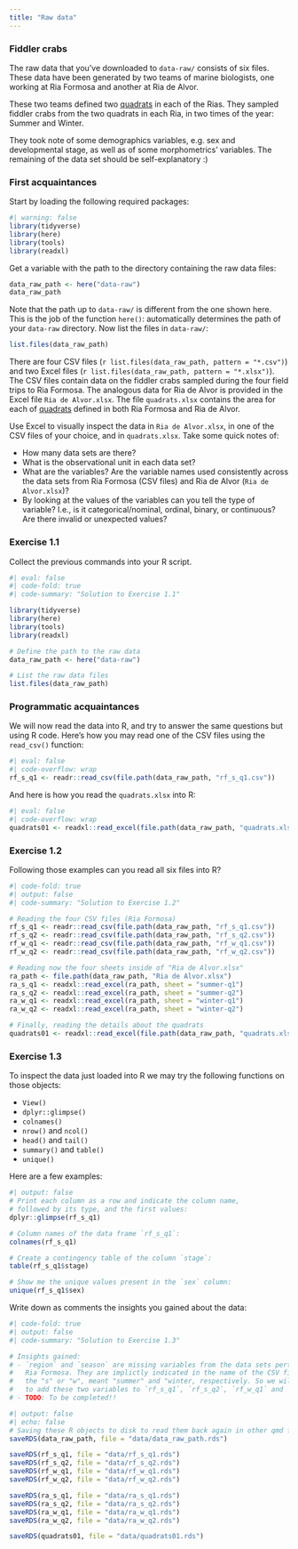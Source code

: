 ```yaml
---
title: "Raw data"
---
```


### Fiddler crabs

The raw data that you've downloaded to `data-raw/` consists of six files. These
data have been generated by two teams of marine biologists, one working at Ria
Formosa and another at Ria de Alvor.

These two teams defined two [quadrats](https://en.wikipedia.org/wiki/Quadrat) in
each of the Rias. They sampled fiddler crabs from the two quadrats in each Ria,
in two times of the year: Summer and Winter.

They took note of some demographics variables, e.g. sex and developmental stage,
as well as of some morphometrics' variables. The remaining of the data set
should be self-explanatory :)

### First acquaintances

Start by loading the following required packages:

```r
#| warning: false
library(tidyverse)
library(here)
library(tools)
library(readxl)
```

Get a variable with the path to the directory containing the raw data files:

```r
data_raw_path <- here("data-raw")
data_raw_path
```

Note that the path up to `data-raw/` is different from the one shown here.
This is the job of the function `here()`: automatically determines the path
of your `data-raw` directory. Now list the files in `data-raw/`:

```r
list.files(data_raw_path)
```

There are four CSV files (`r list.files(data_raw_path, pattern = "*.csv")`) and
two Excel files (`r list.files(data_raw_path, pattern = "*.xlsx")`). The CSV
files contain data on the fiddler crabs sampled during the four field trips to
Ria Formosa. The analogous data for Ria de Alvor is provided in the Excel file
`Ria de Alvor.xlsx`. The file `quadrats.xlsx` contains the area for each of
[quadrats](https://en.wikipedia.org/wiki/Quadrat) defined in both Ria Formosa
and Ria de Alvor.

Use Excel to visually inspect the data in `Ria de Alvor.xlsx`, in one of the
CSV files of your choice, and in `quadrats.xlsx`. Take some quick notes of:

- How many data sets are there?
- What is the observational unit in each data set?
- What are the variables? Are the variable names used consistently across the
data sets from Ria Formosa (CSV files) and Ria de Alvor (`Ria de Alvor.xlsx`)?
- By looking at the values of the variables can you tell the type of variable? I.e., is it categorical/nominal, ordinal, binary, or continuous? Are there invalid or unexpected values?

### Exercise 1.1

Collect the previous commands into your R script.

```r
#| eval: false
#| code-fold: true
#| code-summary: "Solution to Exercise 1.1"

library(tidyverse)
library(here)
library(tools)
library(readxl)

# Define the path to the raw data
data_raw_path <- here("data-raw")

# List the raw data files
list.files(data_raw_path)
```

### Programmatic acquaintances

We will now read the data into R, and try to answer the same questions but using
R code.
Here's how you may read one of the CSV files using the `read_csv()` function:

```r
#| eval: false
#| code-overflow: wrap
rf_s_q1 <- readr::read_csv(file.path(data_raw_path, "rf_s_q1.csv"))
```

And here is how you read the `quadrats.xlsx` into R:

```r
#| eval: false
#| code-overflow: wrap
quadrats01 <- readxl::read_excel(file.path(data_raw_path, "quadrats.xlsx"))
```

### Exercise 1.2

Following those examples can you read all six files into R?

```r
#| code-fold: true
#| output: false
#| code-summary: "Solution to Exercise 1.2"

# Reading the four CSV files (Ria Formosa)
rf_s_q1 <- readr::read_csv(file.path(data_raw_path, "rf_s_q1.csv"))
rf_s_q2 <- readr::read_csv(file.path(data_raw_path, "rf_s_q2.csv"))
rf_w_q1 <- readr::read_csv(file.path(data_raw_path, "rf_w_q1.csv"))
rf_w_q2 <- readr::read_csv(file.path(data_raw_path, "rf_w_q2.csv"))

# Reading now the four sheets inside of "Ria de Alvor.xlsx"
ra_path <- file.path(data_raw_path, "Ria de Alvor.xlsx")
ra_s_q1 <- readxl::read_excel(ra_path, sheet = "summer-q1")
ra_s_q2 <- readxl::read_excel(ra_path, sheet = "summer-q2")
ra_w_q1 <- readxl::read_excel(ra_path, sheet = "winter-q1")
ra_w_q2 <- readxl::read_excel(ra_path, sheet = "winter-q2")

# Finally, reading the details about the quadrats
quadrats01 <- readxl::read_excel(file.path(data_raw_path, "quadrats.xlsx"))
```

### Exercise 1.3

To inspect the data just loaded into R we may try the following functions
on those objects:

- `View()`
- `dplyr::glimpse()`
- `colnames()`
- `nrow()` and `ncol()`
- `head()` and `tail()`
- `summary()` and `table()`
- `unique()`

Here are a few examples:

```r
#| output: false
# Print each column as a row and indicate the column name,
# followed by its type, and the first values:
dplyr::glimpse(rf_s_q1)

# Column names of the data frame `rf_s_q1`:
colnames(rf_s_q1)

# Create a contingency table of the column `stage`:
table(rf_s_q1$stage)

# Show me the unique values present in the `sex` column:
unique(rf_s_q1$sex)
```

Write down as comments the insights you gained about the data:

```r
#| code-fold: true
#| output: false
#| code-summary: "Solution to Exercise 1.3"

# Insights gained:
# - `region` and `season` are missing variables from the data sets pertaining
#   Ria Formosa. They are implictly indicated in the name of the CSV files. The "rf" and
#   the "s" or "w", meant "summer" and "winter, respectively. So we will need
#   to add these two variables to `rf_s_q1`, `rf_s_q2`, `rf_w_q1` and `rf_w_q2`.
# - TODO: To be completed!!


```


```r
#| output: false
#| echo: false
# Saving these R objects to disk to read them back again in other qmd files.
saveRDS(data_raw_path, file = "data/data_raw_path.rds")

saveRDS(rf_s_q1, file = "data/rf_s_q1.rds")
saveRDS(rf_s_q2, file = "data/rf_s_q2.rds")
saveRDS(rf_w_q1, file = "data/rf_w_q1.rds")
saveRDS(rf_w_q2, file = "data/rf_w_q2.rds")

saveRDS(ra_s_q1, file = "data/ra_s_q1.rds")
saveRDS(ra_s_q2, file = "data/ra_s_q2.rds")
saveRDS(ra_w_q1, file = "data/ra_w_q1.rds")
saveRDS(ra_w_q2, file = "data/ra_w_q2.rds")

saveRDS(quadrats01, file = "data/quadrats01.rds")
```

